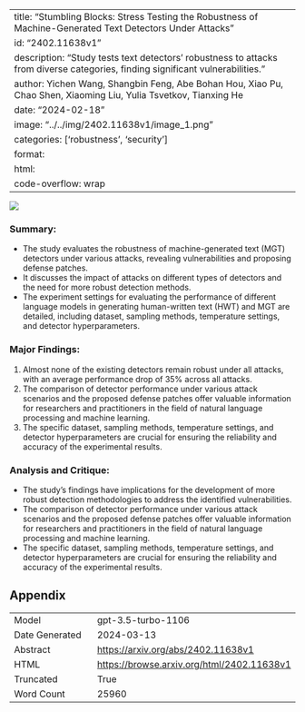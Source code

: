 
---
title: "Stumbling Blocks: Stress Testing the Robustness of Machine-Generated Text Detectors Under Attacks"
id: "2402.11638v1"
description: "Study tests text detectors' robustness to attacks from diverse categories, finding significant vulnerabilities."
author: Yichen Wang, Shangbin Feng, Abe Bohan Hou, Xiao Pu, Chao Shen, Xiaoming Liu, Yulia Tsvetkov, Tianxing He
date: "2024-02-18"
image: "../../img/2402.11638v1/image_1.png"
categories: ['robustness', 'security']
format:
  html:
    code-overflow: wrap
---

![](../../img/2402.11638v1/image_1.png)

### Summary:
- The study evaluates the robustness of machine-generated text (MGT) detectors under various attacks, revealing vulnerabilities and proposing defense patches.
- It discusses the impact of attacks on different types of detectors and the need for more robust detection methods.
- The experiment settings for evaluating the performance of different language models in generating human-written text (HWT) and MGT are detailed, including dataset, sampling methods, temperature settings, and detector hyperparameters.

### Major Findings:
1. Almost none of the existing detectors remain robust under all attacks, with an average performance drop of 35% across all attacks.
2. The comparison of detector performance under various attack scenarios and the proposed defense patches offer valuable information for researchers and practitioners in the field of natural language processing and machine learning.
3. The specific dataset, sampling methods, temperature settings, and detector hyperparameters are crucial for ensuring the reliability and accuracy of the experimental results.

### Analysis and Critique:
- The study's findings have implications for the development of more robust detection methodologies to address the identified vulnerabilities.
- The comparison of detector performance under various attack scenarios and the proposed defense patches offer valuable information for researchers and practitioners in the field of natural language processing and machine learning.
- The specific dataset, sampling methods, temperature settings, and detector hyperparameters are crucial for ensuring the reliability and accuracy of the experimental results.

## Appendix

|          |          |
|----------|----------|
| Model     | gpt-3.5-turbo-1106       |
| Date Generated     | 2024-03-13       |
| Abstract | [https://arxiv.org/abs/2402.11638v1](https://arxiv.org/abs/2402.11638v1)        |
| HTML     | [https://browse.arxiv.org/html/2402.11638v1](https://browse.arxiv.org/html/2402.11638v1)       |
| Truncated       | True       |
| Word Count       | 25960       |